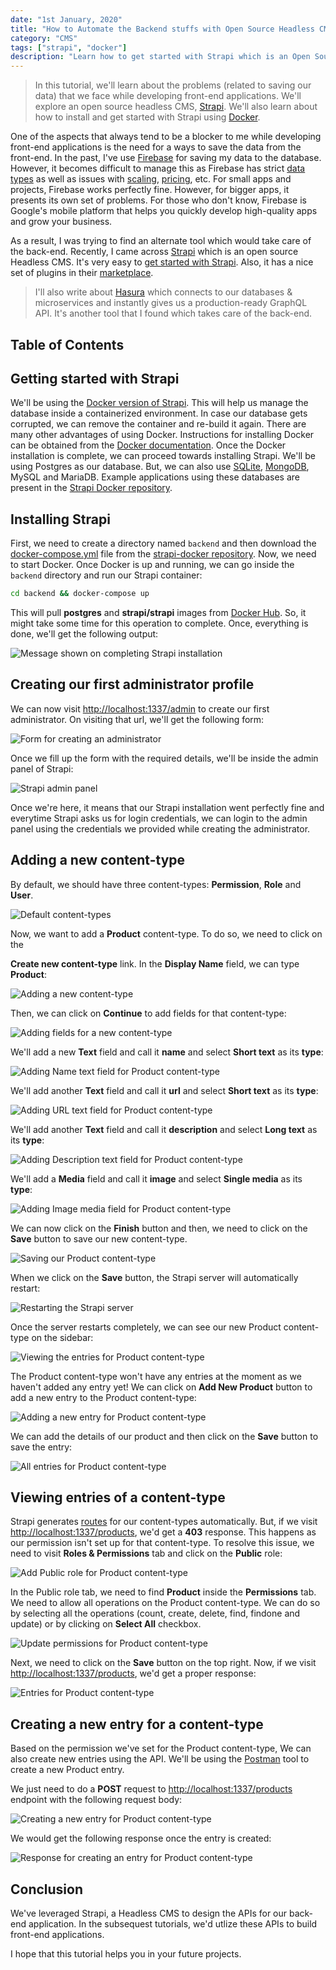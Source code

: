```yaml
---
date: "1st January, 2020"
title: "How to Automate the Backend stuffs with Open Source Headless CMS Strapi and Docker"
category: "CMS"
tags: ["strapi", "docker"]
description: "Learn how to get started with Strapi which is an Open Source Headless CMS using Docker."
---
```


> In this tutorial, we'll learn about the problems (related to saving our data) that we face while developing front-end applications. We'll explore an open source headless CMS, [Strapi](https://strapi.io/). We'll also learn about how to install and get started with Strapi using [Docker](https://www.docker.com/).

One of the aspects that always tend to be a blocker to me while developing front-end applications is the need for a ways to save the data from the front-end. In the past, I've use [Firebase](https://firebase.google.com/) for saving my data to the database. However, it becomes difficult to manage this as Firebase has strict [data types](https://firebase.google.com/docs/firestore/manage-data/data-types) as well as issues with [scaling](https://itnext.io/lessons-from-a-long-week-with-firebase-b433ce8ee49e), [pricing](https://crisp.chat/blog/why-you-should-never-use-firebase-realtime-database/), etc. For small apps and projects, Firebase works perfectly fine. However, for bigger apps, it presents its own set of problems. For those who don't know, Firebase is Google's mobile platform that helps you quickly develop high-quality apps and grow your business.

As a result, I was trying to find an alternate tool which would take care of the back-end. Recently, I came across [Strapi](https://strapi.io/) which is an open source Headless CMS. It's very easy to [get started with Strapi](https://strapi.io/documentation/3.0.0-beta.x/getting-started/quick-start.html). Also, it has a nice set of plugins in their [marketplace](https://strapi.io/marketplace).

> I'll also write about [Hasura](https://hasura.io/) which connects to our databases & microservices and instantly gives us a production-ready GraphQL API. It's another tool that I found which takes care of the back-end.

## Table of Contents

## Getting started with Strapi

We'll be using the [Docker version of Strapi](https://github.com/strapi/strapi-docker). This will help us manage the database inside a containerized environment. In case our database gets corrupted, we can remove the container and re-build it again. There are many other advantages of using Docker. Instructions for installing Docker can be obtained from the [Docker documentation](https://docs.docker.com/v17.09/engine/installation/). Once the Docker installation is complete, we can proceed towards installing Strapi. We'll be using Postgres as our database. But, we can also use [SQLite](https://strapi.io/documentation/3.0.0-beta.x/guides/databases.html#sqlite-installation), [MongoDB](https://strapi.io/documentation/3.0.0-beta.x/guides/databases.html#mongodb-installation), MySQL and MariaDB. Example applications using these databases are present in the [Strapi Docker repository](https://github.com/strapi/strapi-docker/tree/master/examples).

## Installing Strapi

First, we need to create a directory named `backend` and then download the [docker-compose.yml](https://github.com/strapi/strapi-docker/blob/master/examples/postgresql/docker-compose.yml) file from the [strapi-docker repository](https://github.com/strapi/strapi-docker). Now, we need to start Docker. Once Docker is up and running, we can go inside the `backend` directory and run our Strapi container:

```bash
cd backend && docker-compose up
```

This will pull **postgres** and **strapi/strapi** images from [Docker Hub](https://hub.docker.com/). So, it might take some time for this operation to complete. Once, everything is done, we'll get the following output:

![Message shown on completing Strapi installation](/images/content/automate-backend-stuffs-with-strapi-and-docker/1.png)

## Creating our first administrator profile

We can now visit [http://localhost:1337/admin](http://localhost:1337/admin) to create our first administrator. On visiting that url, we'll get the following form:

![Form for creating an administrator](/images/content/automate-backend-stuffs-with-strapi-and-docker/2.png)

Once we fill up the form with the required details, we'll be inside the admin panel of Strapi:

![Strapi admin panel](/images/content/automate-backend-stuffs-with-strapi-and-docker/3.png)

Once we're here, it means that our Strapi installation went perfectly fine and everytime Strapi asks us for login credentials, we can login to the admin panel using the credentials we provided while creating the administrator.

## Adding a new content-type

By default, we should have three content-types: **Permission**, **Role** and **User**.

![Default content-types](/images/content/automate-backend-stuffs-with-strapi-and-docker/4.png)

Now, we want to add a **Product** content-type. To do so, we need to click on the

**Create new content-type** link. In the **Display Name** field, we can type **Product**:

![Adding a new content-type](/images/content/automate-backend-stuffs-with-strapi-and-docker/5.png)

Then, we can click on **Continue** to add fields for that content-type:

![Adding fields for a new content-type](/images/content/automate-backend-stuffs-with-strapi-and-docker/6.png)

We'll add a new **Text** field and call it **name** and select **Short text** as its **type**:

![Adding Name text field for Product content-type](/images/content/automate-backend-stuffs-with-strapi-and-docker/7.png)

We'll add another **Text** field and call it **url** and select **Short text** as its **type**:

![Adding URL text field for Product content-type](/images/content/automate-backend-stuffs-with-strapi-and-docker/8.png)

We'll add another **Text** field and call it **description** and select **Long text** as its **type**:

![Adding Description text field for Product content-type](/images/content/automate-backend-stuffs-with-strapi-and-docker/9.png)

We'll add a **Media** field and call it **image** and select **Single media** as its **type**:

![Adding Image media field for Product content-type](/images/content/automate-backend-stuffs-with-strapi-and-docker/10.png)

We can now click on the **Finish** button and then, we need to click on the **Save** button to save our new content-type.

![Saving our Product content-type](/images/content/automate-backend-stuffs-with-strapi-and-docker/11.png)

When we click on the **Save** button, the Strapi server will automatically restart:

![Restarting the Strapi server](/images/content/automate-backend-stuffs-with-strapi-and-docker/12.png)

Once the server restarts completely, we can see our new Product content-type on the sidebar:

![Viewing the entries for Product content-type](/images/content/automate-backend-stuffs-with-strapi-and-docker/13.png)

The Product content-type won't have any entries at the moment as we haven't added any entry yet! We can click on **Add New Product** button to add a new entry to the Product content-type:

![Adding a new entry for Product content-type](/images/content/automate-backend-stuffs-with-strapi-and-docker/14.png)

We can add the details of our product and then click on the **Save** button to save the entry:

![All entries for Product content-type](/images/content/automate-backend-stuffs-with-strapi-and-docker/15.png)

## Viewing entries of a content-type

Strapi generates [routes](https://strapi.io/documentation/3.0.0-beta.x/concepts/routing.html#concept) for our content-types automatically. But, if we visit [http://localhost:1337/products](http://localhost:1337/products), we'd get a **403** response. This happens as our permission isn't set up for that content-type. To resolve this issue, we need to visit **Roles & Permissions** tab and click on the **Public** role:

![Add Public role for Product content-type](/images/content/automate-backend-stuffs-with-strapi-and-docker/16.png)

In the Public role tab, we need to find **Product** inside the **Permissions** tab. We need to allow all operations on the Product content-type. We can do so by selecting all the operations (count, create, delete, find, findone and update) or by clicking on **Select All** checkbox.

![Update permissions for Product content-type](/images/content/automate-backend-stuffs-with-strapi-and-docker/17.png)

Next, we need to click on the **Save** button on the top right. Now, if we visit [http://localhost:1337/products](http://localhost:1337/products), we'd get a proper response:

![Entries for Product content-type](/images/content/automate-backend-stuffs-with-strapi-and-docker/18.png)

## Creating a new entry for a content-type

Based on the permission we've set for the Product content-type, We can also create new entries using the API. We'll be using the [Postman](https://www.getpostman.com/) tool to create a new Product entry.

We just need to do a **POST** request to [http://localhost:1337/products](http://localhost:1337/products) endpoint with the following request body:

![Creating a new entry for Product content-type](/images/content/automate-backend-stuffs-with-strapi-and-docker/19.png)

We would get the following response once the entry is created:

![Response for creating an entry for Product content-type](/images/content/automate-backend-stuffs-with-strapi-and-docker/20.png)

## Conclusion

We've leveraged Strapi, a Headless CMS to design the APIs for our back-end application. In the subsequest tutorials, we'd utlize these APIs to build front-end applications.

I hope that this tutorial helps you in your future projects.
